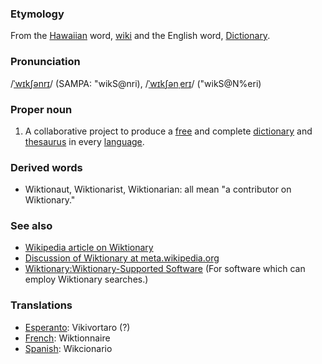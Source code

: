 ===Etymology===
From the [[Hawaiian]] word, [[wiki]] and the English word, [[Dictionary]].

===Pronunciation===
/[[Received Pronunciation|ˈwɪkʃənrɪ]]/ (SAMPA: "wikS@nri), /[[General American|ˈwɪkʃənˌerɪ]]/ ("wikS@N%eri)

===Proper noun===
# A collaborative project to produce a [[free]] and complete [[dictionary]] and [[thesaurus]] in every [[language]].

===Derived words===
* Wiktionaut, Wiktionarist, Wiktionarian: all mean "a contributor on Wiktionary."

=== See also ===
* [[w:Wiktionary|Wikipedia article on Wiktionary]]
* [[m:Wiktionary|Discussion of Wiktionary at meta.wikipedia.org]]
* [[Wiktionary:Wiktionary-Supported Software]]  (For software which can employ Wiktionary searches.)

=== Translations ===
* [[Esperanto]]: Vikivortaro (?)
* [[French]]: Wiktionnaire
* [[Spanish]]: Wikcionario